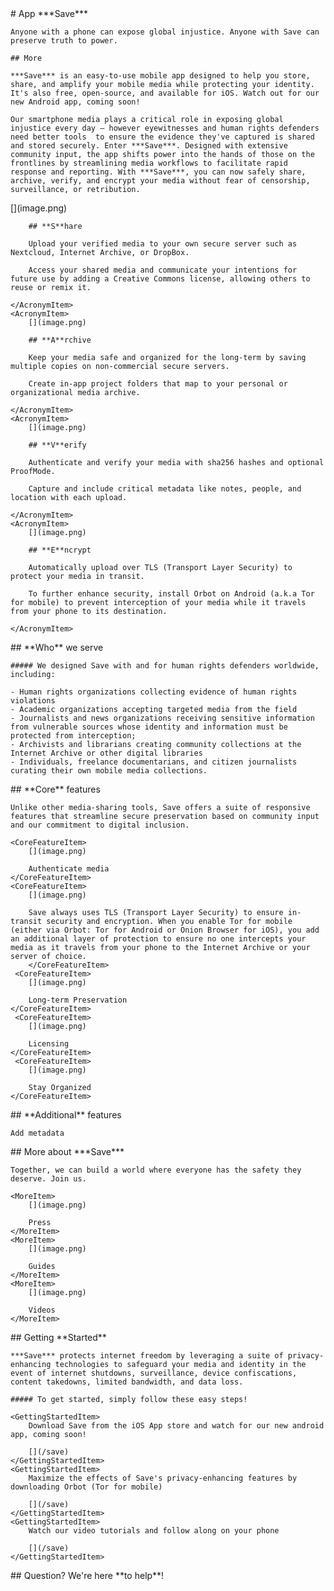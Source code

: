
<HeaderSection>
    # App ***Save***

    Anyone with a phone can expose global injustice. Anyone with Save can preserve truth to power.

    ## More

    ***Save*** is an easy-to-use mobile app designed to help you store, share, and amplify your mobile media while protecting your identity. It's also free, open-source, and available for iOS. Watch out for our new Android app, coming soon!

    Our smartphone media plays a critical role in exposing global injustice every day — however eyewitnesses and human rights defenders need better tools  to ensure the evidence they've captured is shared and stored securely. Enter ***Save***. Designed with extensive community input, the app shifts power into the hands of those on the frontlines by streamlining media workflows to facilitate rapid response and reporting. With ***Save***, you can now safely share, archive, verify, and encrypt your media without fear of censorship, surveillance, or retribution.

</HeaderSection>
<AcronymSection>
    <AcronymItem>
        [](image.png)

        ## **S**hare

        Upload your verified media to your own secure server such as Nextcloud, Internet Archive, or DropBox.

        Access your shared media and communicate your intentions for future use by adding a Creative Commons license, allowing others to reuse or remix it.

    </AcronymItem>
    <AcronymItem>
        [](image.png)

        ## **A**rchive

        Keep your media safe and organized for the long-term by saving multiple copies on non-commercial secure servers.

        Create in-app project folders that map to your personal or organizational media archive.

    </AcronymItem>
    <AcronymItem>
        [](image.png)

        ## **V**erify

        Authenticate and verify your media with sha256 hashes and optional ProofMode.

        Capture and include critical metadata like notes, people, and location with each upload.

    </AcronymItem>
    <AcronymItem>
        [](image.png)

        ## **E**ncrypt

        Automatically upload over TLS (Transport Layer Security) to protect your media in transit.

        To further enhance security, install Orbot on Android (a.k.a Tor for mobile) to prevent interception of your media while it travels from your phone to its destination.

    </AcronymItem>

</AcronymSection>
<ServeSection>
    ## **Who** we serve

    ##### We designed Save with and for human rights defenders worldwide, including:

    - Human rights organizations collecting evidence of human rights violations
    - Academic organizations accepting targeted media from the field
    - Journalists and news organizations receiving sensitive information from vulnerable sources whose identity and information must be protected from interception;
    - Archivists and librarians creating community collections at the Internet Archive or other digital libraries
    - Individuals, freelance documentarians, and citizen journalists curating their own mobile media collections.

</ServeSection>
<CoreFeaturesSection>
    ## **Core** features

    Unlike other media-sharing tools, Save offers a suite of responsive features that streamline secure preservation based on community input and our commitment to digital inclusion.

    <CoreFeatureItem>
        [](image.png)

        Authenticate media
    </CoreFeatureItem>
    <CoreFeatureItem>
        [](image.png)

        Save always uses TLS (Transport Layer Security) to ensure in-transit security and encryption. When you enable Tor for mobile (either via Orbot: Tor for Android or Onion Browser for iOS), you add an additional layer of protection to ensure no one intercepts your media as it travels from your phone to the Internet Archive or your server of choice.
        </CoreFeatureItem>
     <CoreFeatureItem>
        [](image.png)

        Long-term Preservation
    </CoreFeatureItem>
     <CoreFeatureItem>
        [](image.png)

        Licensing
    </CoreFeatureItem>
     <CoreFeatureItem>
        [](image.png)

        Stay Organized
    </CoreFeatureItem>

</CoreFeaturesSection>
<AdditionalFeaturesSection>
    ## **Additional** features

    Add metadata

</AdditionalFeaturesSection>

<MoreSection>
    ## More about ***Save***

    Together, we can build a world where everyone has the safety they deserve. Join us.

    <MoreItem>
        [](image.png)

        Press
    </MoreItem>
    <MoreItem>
        [](image.png)

        Guides
    </MoreItem>
    <MoreItem>
        [](image.png)

        Videos
    </MoreItem>

</MoreSection>
<GettingStartedSection>
    ## Getting **Started**

    ***Save*** protects internet freedom by leveraging a suite of privacy-enhancing technologies to safeguard your media and identity in the event of internet shutdowns, surveillance, device confiscations, content takedowns, limited bandwidth, and data loss.

    ##### To get started, simply follow these easy steps!

    <GettingStartedItem>
        Download Save from the iOS App store and watch for our new android app, coming soon!

        [](/save)
    </GettingStartedItem>
    <GettingStartedItem>
        Maximize the effects of Save's privacy-enhancing features by downloading Orbot (Tor for mobile)

        [](/save)
    </GettingStartedItem>
    <GettingStartedItem>
        Watch our video tutorials and follow along on your phone

        [](/save)
    </GettingStartedItem>

</GettingStartedSection>
<RoleSection>
    ## Question? We're here **to help**!
</RoleSection>
